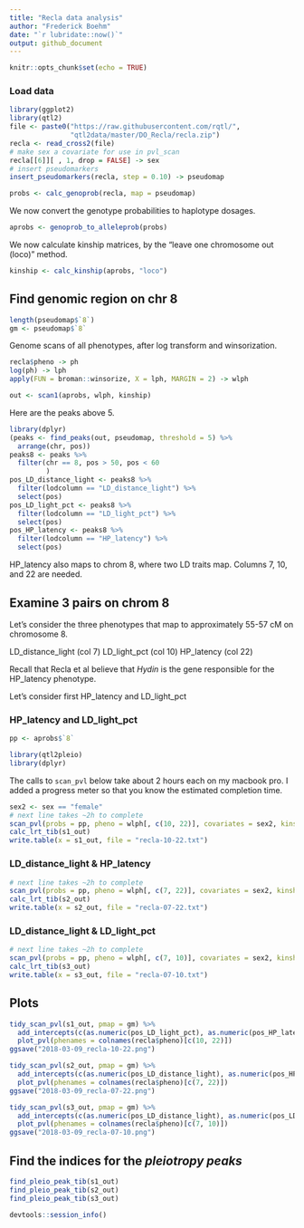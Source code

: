 ```yaml
---
title: "Recla data analysis"
author: "Frederick Boehm"
date: "`r lubridate::now()`"
output: github_document
---
```


```r
knitr::opts_chunk$set(echo = TRUE)
```

### Load data

```r
library(ggplot2)
library(qtl2)
file <- paste0("https://raw.githubusercontent.com/rqtl/",
               "qtl2data/master/DO_Recla/recla.zip")
recla <- read_cross2(file)
# make sex a covariate for use in pvl_scan
recla[[6]][ , 1, drop = FALSE] -> sex
# insert pseudomarkers
insert_pseudomarkers(recla, step = 0.10) -> pseudomap
```

```r
probs <- calc_genoprob(recla, map = pseudomap)
```

We now convert the genotype probabilities to haplotype dosages.

```r
aprobs <- genoprob_to_alleleprob(probs)
```

We now calculate kinship matrices, by the "leave one chromosome out (loco)" method.

```r
kinship <- calc_kinship(aprobs, "loco")
```


## Find genomic region on chr 8

```r
length(pseudomap$`8`)
gm <- pseudomap$`8`
```




Genome scans of all phenotypes, after log transform and winsorization.

```r
recla$pheno -> ph
log(ph) -> lph
apply(FUN = broman::winsorize, X = lph, MARGIN = 2) -> wlph
```

```r
out <- scan1(aprobs, wlph, kinship)
```

Here are the peaks above 5.

```r
library(dplyr)
(peaks <- find_peaks(out, pseudomap, threshold = 5) %>%
  arrange(chr, pos))
peaks8 <- peaks %>%
  filter(chr == 8, pos > 50, pos < 60
         )
pos_LD_distance_light <- peaks8 %>%
  filter(lodcolumn == "LD_distance_light") %>%
  select(pos)
pos_LD_light_pct <- peaks8 %>%
  filter(lodcolumn == "LD_light_pct") %>%
  select(pos)
pos_HP_latency <- peaks8 %>%
  filter(lodcolumn == "HP_latency") %>%
  select(pos)

```


HP_latency also maps to chrom 8, where two LD traits map. Columns 7, 10, and 22 are needed.



## Examine 3 pairs on chrom 8

Let's consider the three phenotypes that map to approximately 55-57 cM on chromosome 8. 

LD_distance_light (col 7)
LD_light_pct (col 10)
HP_latency (col 22)

Recall that Recla et al believe that *Hydin* is the gene responsible for the HP_latency phenotype.

Let's consider first HP_latency and LD_light_pct

### HP_latency and LD_light_pct


```r
pp <- aprobs$`8`
```

```r
library(qtl2pleio)
library(dplyr)
```


The calls to `scan_pvl` below take about 2 hours each on my macbook pro. I added a progress meter so that you know the estimated completion time.


```r
sex2 <- sex == "female"
# next line takes ~2h to complete
scan_pvl(probs = pp, pheno = wlph[, c(10, 22)], covariates = sex2, kinship = kinship$`8`, start_snp1 = 650, n_snp = 350) -> s1_out
calc_lrt_tib(s1_out)
write.table(x = s1_out, file = "recla-10-22.txt")
```


### LD_distance_light & HP_latency

```r
# next line takes ~2h to complete
scan_pvl(probs = pp, pheno = wlph[, c(7, 22)], covariates = sex2, kinship = kinship$`8`, start_snp1 = 650, n_snp = 350) -> s2_out
calc_lrt_tib(s2_out)
write.table(x = s2_out, file = "recla-07-22.txt")
```


### LD_distance_light & LD_light_pct

```r
# next line takes ~2h to complete
scan_pvl(probs = pp, pheno = wlph[, c(7, 10)], covariates = sex2, kinship = kinship$`8`, start_snp1 = 650, n_snp = 350) -> s3_out
calc_lrt_tib(s3_out)
write.table(x = s3_out, file = "recla-07-10.txt")
```

## Plots

```r
tidy_scan_pvl(s1_out, pmap = gm) %>%
  add_intercepts(c(as.numeric(pos_LD_light_pct), as.numeric(pos_HP_latency))) %>%
  plot_pvl(phenames = colnames(recla$pheno)[c(10, 22)])
ggsave("2018-03-09_recla-10-22.png")
```

```r
tidy_scan_pvl(s2_out, pmap = gm) %>%
  add_intercepts(c(as.numeric(pos_LD_distance_light), as.numeric(pos_HP_latency))) %>%
  plot_pvl(phenames = colnames(recla$pheno)[c(7, 22)])
ggsave("2018-03-09_recla-07-22.png")
```

```r
tidy_scan_pvl(s3_out, pmap = gm) %>%
  add_intercepts(c(as.numeric(pos_LD_distance_light), as.numeric(pos_LD_light_pct))) %>%
  plot_pvl(phenames = colnames(recla$pheno)[c(7, 10)])
ggsave("2018-03-09_recla-07-10.png")
```

## Find the indices for the *pleiotropy peaks*


```r
find_pleio_peak_tib(s1_out)
find_pleio_peak_tib(s2_out)
find_pleio_peak_tib(s3_out)
```


```r
devtools::session_info()
```

